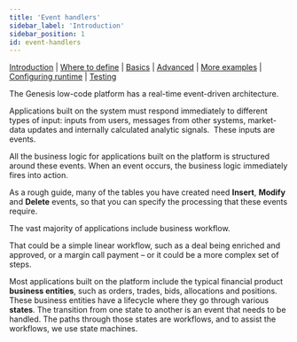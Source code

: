 ```yaml
---
title: 'Event handlers'
sidebar_label: 'Introduction'
sidebar_position: 1
id: event-handlers
---
```


[Introduction](/creating-applications/defining-your-application/business-logic/event-handlers/)  | [Where to define](/creating-applications/defining-your-application/business-logic/event-handlers/event-handler-define/) | [Basics](/creating-applications/defining-your-application/business-logic/event-handlers/eh-technical-details/) |  [Advanced](/creating-applications/defining-your-application/business-logic/event-handlers/eh-advanced-technical-details/) | [More examples](/creating-applications/defining-your-application/business-logic/event-handlers/eh-more-examples/) | [Configuring runtime](/creating-applications/defining-your-application/business-logic/event-handlers/eh-configuring-runtime/) | [Testing](/creating-applications/defining-your-application/business-logic/event-handlers/eh-testing/)


The Genesis low-code platform has a real-time event-driven architecture.

Applications built on the system must respond immediately to different types of input: inputs from users, messages from other systems, market-data updates and internally calculated analytic signals.  These inputs are events.

All the business logic for applications built on the platform is structured around these events. When an event occurs, the business logic immediately fires into action.

As a rough guide, many of the tables you have created need **Insert**, **Modify** and **Delete** events, so that you can specify the processing that these events require. 

The vast majority of applications include business workflow.

That could be a simple linear workflow, such as a deal being enriched and approved, or a margin call payment – or it could be a more complex set of steps.

Most applications built on the platform include the typical financial product **business entities**, such as orders, trades, bids, allocations and positions. These business entities have a lifecycle where they go through various **states**. The transition from one state to another is an event that needs to be handled. The paths through those states are workflows, and to assist the workflows, we use state machines.

